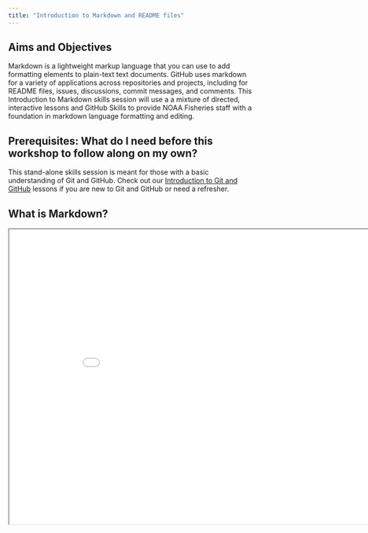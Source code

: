 ```yaml
---
title: "Introduction to Markdown and README files"
---
```


## Aims and Objectives

Markdown is a lightweight markup language that you can use to add formatting elements to plain-text text documents. GitHub uses markdown for a variety of applications across repositories and projects, including for README files, issues, discussions, commit messages, and comments. This Introduction to Markdown skills session will use a a mixture of directed, interactive lessons and GitHub Skills to provide NOAA Fisheries staff with a foundation in markdown language formatting and editing.

## Prerequisites: What do I need before this workshop to follow along on my own?

This stand-alone skills session is meant for those with a basic understanding of Git and GitHub. Check out our [Introduction to Git and GitHub](intro.qmd) lessons if you are new to Git and GitHub or need a refresher.

## What is Markdown?

<iframe class="slide-deck" src="../slides/markdown.html" width="900" height="600">

</iframe>